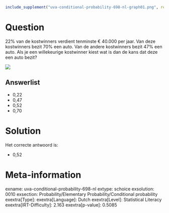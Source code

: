 ```r
include_supplement("uva-conditional-probability-698-nl-graph01.png", recursive = TRUE)
```

Question
========

22% van de kostwinners verdient tenminste € 40.000 per jaar. Van deze
kostwinners bezit 70% een auto. Van de andere kostwinners bezit 47% een
auto. Als je een willekeurige kostwinner kiest wat is dan de kans dat
deze een auto bezit?

![](uva-conditional-probability-698-nl-graph01.png)

Answerlist
----------

* 0,22
* 0,47
* 0,52
* 0,70

Solution
========

Het correcte antwoord is: 

* 0,52

Meta-information
================
exname: uva-conditional-probability-698-nl
extype: schoice
exsolution: 0010
exsection: Probability/Elementary Probability/Conditional probability
exextra[Type]: 
exextra[Language]: Dutch
exextra[Level]: Statistical Literacy
exextra[IRT-Difficulty]: 2.163
exextra[p-value]: 0.5085
